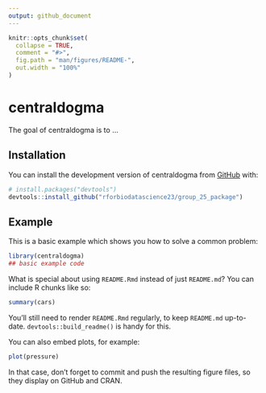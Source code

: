 ```yaml
---
output: github_document
---
```


<!-- README.md is generated from README.Rmd. Please edit that file -->

```r
knitr::opts_chunk$set(
  collapse = TRUE,
  comment = "#>",
  fig.path = "man/figures/README-",
  out.width = "100%"
)
```

# centraldogma

<!-- badges: start -->
<!-- badges: end -->

The goal of centraldogma is to ...

## Installation

You can install the development version of centraldogma from [GitHub](https://github.com/) with:

``` r
# install.packages("devtools")
devtools::install_github("rforbiodatascience23/group_25_package")
```

## Example

This is a basic example which shows you how to solve a common problem:

```r
library(centraldogma)
## basic example code
```

What is special about using `README.Rmd` instead of just `README.md`? You can include R chunks like so:

```r
summary(cars)
```

You'll still need to render `README.Rmd` regularly, to keep `README.md` up-to-date. `devtools::build_readme()` is handy for this.

You can also embed plots, for example:

```r
plot(pressure)
```

In that case, don't forget to commit and push the resulting figure files, so they display on GitHub and CRAN.
